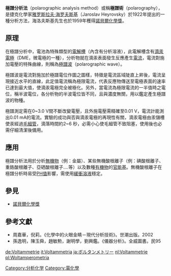 '''極譜分析法'''（polarographic analysis method）或稱'''極譜術'''（polarography），是捷克化學家[[雅罗斯拉夫·海罗夫斯基|雅罗斯拉夫·海罗夫斯基]]（Jaroslav Heyrovsky）於1922年提出的一種分析方法，海洛夫斯基先生也於1959年穫得[[諾貝爾化學獎|諾貝爾化學獎]]。

== 原理 ==
在極譜分析中，電池為特殊類型的[[電解槽|電解槽]]（內含有分析溶液），此電解槽含有[[滴汞電極|滴汞電極]]（DME，微電極的一種），分析物就在滴汞表面發生反應產生[[電流|電流]]，電流對施加電壓的特殊曲線，則稱為[[極譜波|極譜波]]（polarographic wave）。

極譜波是電流對施加於極譜電位作圖之圖樣，特徵是電流區域陡直上昇後，電流呈現接近水平的直線，此定值電流稱為極限電流，代表反應物傳送至電極表面的速率已達到最大值，使滴汞電極完全被極化。另外，當電流為極限電流的一半值時之電位，稱半波電位，各分析物的半波電位皆不同，且與濃度無關，用以鑑定產生極譜波的物種。

極譜測定需在0~3.0 V間不斷改變電壓，且外施電壓需精確至0.01 V，電流計能測出0.01 mA的電流。實驗的成功與否與滴汞電極的再現性有關，滴汞電極由汞儲槽使汞經過[[毛細管|毛細管]]，滴落時間約2~6 秒，必需小心使毛細管不致阻塞，使用後也必需仔細清潔後備用。

== 應用 ==
極譜分析法用於分析[[無機物|無機物]]（例：金屬）、某些無機酸根離子（例：碘酸根離子、重鉻酸根離子、亞硒酸根離子....等）以及數種[[有機物|有機物]]的[[官能基|官能基]]。無機酸根離子在極譜分析時易受[[PH值|PH值]]影響，需使用[[緩衝溶液|緩衝溶液]]穩定。

== 參見 ==
*[[諾貝爾化學獎|諾貝爾化學獎]]

== 參考文獻 ==
*周嘉華，倪莉。《化學中的火眼金睛－現代分析技術》。世潮出版。2002
*孫逸明，陳玉舜，趙敏勲，謝明學，劉興鑑。《儀器分析》。全威圖書。民95

{{Authority control}}
[[Category:分析化学|Category:分析化学]]
[[Category:電化學|Category:電化學]]

[[de:Voltammetrie|de:Voltammetrie]]
[[it:Voltammetria|it:Voltammetria]]
[[ja:ボルタンメトリー|ja:ボルタンメトリー]]
[[nl:Voltammetrie|nl:Voltammetrie]]
[[pl:Woltamperometria|pl:Woltamperometria]]